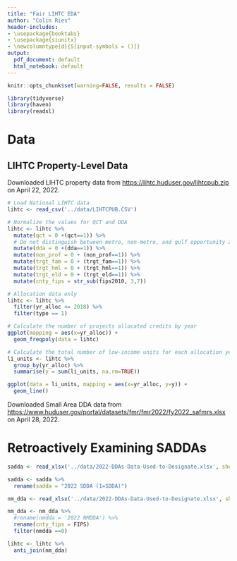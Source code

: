 ```yaml
---
title: "Fair LIHTC EDA"
author: "Colin Ries"
header-includes:
- \usepackage{booktabs}
- \usepackage{siunitx}
- \newcolumntype{d}{S[input-symbols = ()]}
output:
  pdf_document: default
  html_notebook: default
---
```


```r

knitr::opts_chunk$set(warning=FALSE, results = FALSE)

```

```r

library(tidyverse)
library(haven)
library(readxl)

```

# Data

## LIHTC Property-Level Data

Downloaded LIHTC property data from [https://lihtc.huduser.gov/lihtcpub.zip](https://lihtc.huduser.gov/lihtcpub.zip) on April 22, 2022.

```r
# Load National LIHTC data
lihtc <- read_csv('../data/LIHTCPUB.CSV')

# Normalize the values for QCT and DDA
lihtc <- lihtc %>% 
  mutate(qct = 0 +(qct==1)) %>% 
  # Do not distinguish between metro, non-metro, and gulf opportunity zone DDAs
  mutate(dda = 0 +(dda==1)) %>% 
  mutate(non_prof = 0 + (non_prof==1)) %>% 
  mutate(trgt_fam = 0 + (trgt_fam==1)) %>% 
  mutate(trgt_hml = 0 + (trgt_hml==1)) %>% 
  mutate(trgt_eld = 0 + (trgt_eld==1)) %>% 
  mutate(cnty_fips = str_sub(fips2010, 3,7))

```

```r

# Allocation data only 
lihtc <- lihtc %>% 
  filter(yr_alloc <= 2018) %>% 
  filter(type == 1)

# Calculate the number of projects allocated credits by year
ggplot(mapping = aes(x=yr_alloc)) +
  geom_freqpoly(data = lihtc)

# Calculate the total number of low-income units for each allocation year
li_units <- lihtc %>% 
  group_by(yr_alloc) %>% 
  summarise(y = sum(li_units, na.rm=TRUE))

ggplot(data = li_units, mapping = aes(x=yr_alloc, y=y)) +
  geom_line()

```




Downloaded Small Area DDA data from [https://www.huduser.gov/portal/datasets/fmr/fmr2022/fy2022_safmrs.xlsx](https://www.huduser.gov/portal/datasets/fmr/fmr2022/fy2022_safmrs.xlsx) on April 28, 2022.

# Retroactively Examining SADDAs

```r

sadda <- read_xlsx('../data/2022-DDAs-Data-Used-to-Designate.xlsx', sheet=1)

sadda <- sadda %>% 
  rename(sadda = "2022 SDDA (1=SDDA)")

nm_dda <- read_xlsx('../data/2022-DDAs-Data-Used-to-Designate.xlsx', sheet=2)

nm_dda <- nm_dda %>% 
  #rename(nmdda = '2022 NMDDA') %>% 
  rename(cnty_fips = FIPS)
  filter(nmdda ==0)

lihtc <- lihtc %>% 
  anti_join(nm_dda)

```


